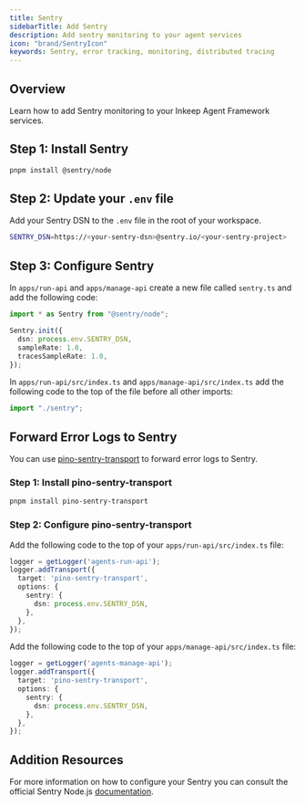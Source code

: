 ```yaml
---
title: Sentry
sidebarTitle: Add Sentry
description: Add sentry monitoring to your agent services
icon: "brand/SentryIcon"
keywords: Sentry, error tracking, monitoring, distributed tracing
---
```


## Overview

Learn how to add Sentry monitoring to your Inkeep Agent Framework services.

## Step 1: Install Sentry
```bash
pnpm install @sentry/node
```

## Step 2: Update your `.env` file

Add your Sentry DSN to the `.env` file in the root of your workspace.
```bash
SENTRY_DSN=https://<your-sentry-dsn>@sentry.io/<your-sentry-project>
```

## Step 3: Configure Sentry

In `apps/run-api` and `apps/manage-api` create a new file called `sentry.ts` and add the following code:
```typescript
import * as Sentry from "@sentry/node";

Sentry.init({
  dsn: process.env.SENTRY_DSN,
  sampleRate: 1.0,
  tracesSampleRate: 1.0,
});
```

In `apps/run-api/src/index.ts` and `apps/manage-api/src/index.ts` add the following code to the top of the file before all other imports:

```typescript
import "./sentry";
```

## Forward Error Logs to Sentry

You can use [pino-sentry-transport](https://github.com/tomer-yechiel/pino-sentry-transport) to forward error logs to Sentry.

### Step 1: Install pino-sentry-transport

```bash
pnpm install pino-sentry-transport
```

### Step 2: Configure pino-sentry-transport

Add the following code to the top of your `apps/run-api/src/index.ts` file:
```typescript
logger = getLogger('agents-run-api');
logger.addTransport({
  target: 'pino-sentry-transport',
  options: {
    sentry: {
      dsn: process.env.SENTRY_DSN,
    },
  },
});
```

Add the following code to the top of your `apps/manage-api/src/index.ts` file:
```typescript
logger = getLogger('agents-manage-api');
logger.addTransport({
  target: 'pino-sentry-transport',
  options: {
    sentry: {
      dsn: process.env.SENTRY_DSN,
    },
  },
});
```

## Addition Resources
For more information on how to configure your Sentry you can consult the official Sentry Node.js [documentation](https://docs.sentry.io/platforms/node/).
